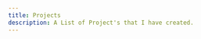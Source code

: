 ```yaml
---
title: Projects
description: A List of Project's that I have created.
---
```


<div className={'flex flex-col lg:flex-row gap-4 items-center'}>
  <MinimalCard
    title={'FaceBits'}
    description={'An API First Face Recognition Project'}
    src={'/facebits-banner-pc.png'}
    alt={'FaceBits Banner Image'}
    href={'/projects/facebits'}
    priority={'false'}
  />
  <MinimalCard
    title={'HackTheWay'}
    description={
      'A CyberSecurity Learning Platform for Students, Instructors as such.'
    }
    src={'/hacktheway-banner-pc.png'}
    alt={'HackTheWay Banner Image'}
    href={'/projects/hacktheway'}
  />
</div>
